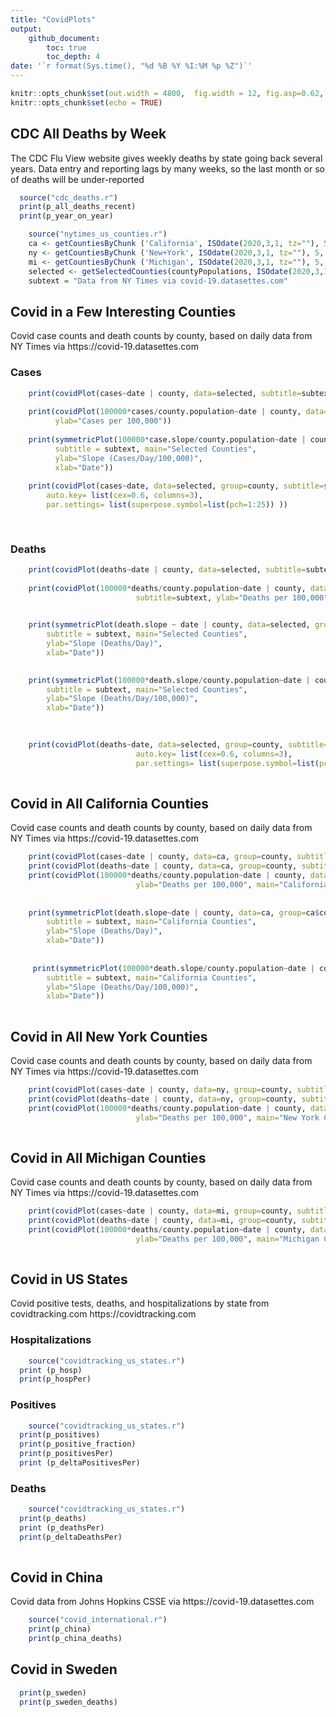```yaml
---
title: "CovidPlots"
output: 
    github_document:
        toc: true
        toc_depth: 4
date: '`r format(Sys.time(), "%d %B %Y %I:%M %p %Z")`'
---
```



```r
knitr::opts_chunk$set(out.width = 4800,  fig.width = 12, fig.asp=0.62,  dev = 'svg') 
knitr::opts_chunk$set(echo = TRUE)
```

## CDC All Deaths by Week
The CDC Flu View website gives weekly deaths by state going back several years. Data entry and reporting lags by many weeks, so the last month or so of deaths will be under-reported
```r
  source("cdc_deaths.r")
  print(p_all_deaths_recent)
  print(p_year_on_year)

```



```r
    source("nytimes_us_counties.r")
    ca <- getCountiesByChunk ('California', ISOdate(2020,3,1, tz=""), 5,  countyPopulations)
    ny <- getCountiesByChunk ('New+York', ISOdate(2020,3,1, tz=""), 5,  countyPopulations)
    mi <- getCountiesByChunk ('Michigan', ISOdate(2020,3,1, tz=""), 5,  countyPopulations)
    selected <- getSelectedCounties(countyPopulations, ISOdate(2020,3,1, tz=""))
    subtext = "Data from NY Times via covid-19.datasettes.com"

```

## Covid in a Few Interesting Counties {.tabset} 

Covid case counts and death counts by county, based on daily data from NY Times via https://covid-19.datasettes.com

### Cases

```r

    print(covidPlot(cases~date | county, data=selected, subtitle=subtext, group=state, main="Selected Counties"))
    
    print(covidPlot(100000*cases/county.population~date | county, data=selected, subtitle=subtext, group=state, main="Selected Counties",
          ylab="Cases per 100,000"))
    
    print(symmetricPlot(100000*case.slope/county.population~date | county, data=selected, group=selected$state, 
          subtitle = subtext, main="Selected Counties", 
          ylab="Slope (Cases/Day/100,000)",
          xlab="Date"))
    
    print(covidPlot(cases~date, data=selected, group=county, subtitle=subtext, main="Selected Counties",
        auto.key= list(cex=0.6, columns=3),
        par.settings= list(superpose.symbol=list(pch=1:25)) ))
    
    

```
        
### Deaths

```r
    
    print(covidPlot(deaths~date | county, data=selected, subtitle=subtext, group=state, main="Selected Counties"))
    
    print(covidPlot(100000*deaths/county.population~date | county, data=selected, group=state, 
                            subtitle=subtext, ylab="Deaths per 100,000", main="Selected Counties"))

    
    print(symmetricPlot(death.slope ~ date | county, data=selected, group=selected$state, 
        subtitle = subtext, main="Selected Counties", 
        ylab="Slope (Deaths/Day)",
        xlab="Date"))

    
    print(symmetricPlot(100000*death.slope/county.population~date | county, data=selected, group=selected$state, 
        subtitle = subtext, main="Selected Counties", 
        ylab="Slope (Deaths/Day/100,000)",
        xlab="Date"))

    
    
    print(covidPlot(deaths~date, data=selected, group=county, subtitle=subtext, main="Selected Counties",
                            auto.key= list(cex=0.6, columns=3),
                            par.settings= list(superpose.symbol=list(pch=1:25)) ))
    

```

## Covid in All California Counties {.tabset}
Covid case counts and death counts by county, based on daily data from NY Times via https://covid-19.datasettes.com
```r
    print(covidPlot(cases~date | county, data=ca, group=county, subtitle=subtext, main="California Counties"))
    print(covidPlot(deaths~date | county, data=ca, group=county, subtitle=subtext, main="California Counties"))
    print(covidPlot(100000*deaths/county.population~date | county, data=ca, group=county, subtitle=subtext, 
                            ylab="Deaths per 100,000", main="California Counties"))
    
    
    print(symmetricPlot(death.slope~date | county, data=ca, group=ca$county, 
        subtitle = subtext, main="California Counties", 
        ylab="Slope (Deaths/Day)",
        xlab="Date"))
    
    
     print(symmetricPlot(100000*death.slope/county.population~date | county, data=ca, group=ca$county, 
        subtitle = subtext, main="California Counties", 
        ylab="Slope (Deaths/Day/100,000)",
        xlab="Date"))
    
```

## Covid in All New York Counties {.tabset}
Covid case counts and death counts by county, based on daily data from NY Times via https://covid-19.datasettes.com
```r
    print(covidPlot(cases~date | county, data=ny, group=county, subtitle=subtext, main="New York Counties"))
    print(covidPlot(deaths~date | county, data=ny, group=county, subtitle=subtext, main="New York Counties"))
    print(covidPlot(100000*deaths/county.population~date | county, data=ny, group=county, subtitle=subtext, 
                            ylab="Deaths per 100,000", main="New York Counties"))
    
```

## Covid in All Michigan Counties {.tabset}
Covid case counts and death counts by county, based on daily data from NY Times via https://covid-19.datasettes.com
```r
    print(covidPlot(cases~date | county, data=mi, group=county, subtitle=subtext, main="Michigan Counties"))
    print(covidPlot(deaths~date | county, data=mi, group=county, subtitle=subtext, main="Michigan Counties"))
    print(covidPlot(100000*deaths/county.population~date | county, data=mi, group=county, subtitle=subtext, 
                            ylab="Deaths per 100,000", main="Michigan Counties"))
    
```


## Covid in US States {.tabset}
Covid positive tests, deaths, and hospitalizations by state from covidtracking.com https://covidtracking.com

### Hospitalizations

```r
    source("covidtracking_us_states.r")
  print (p_hosp)
  print(p_hospPer)
```

### Positives

```r
    source("covidtracking_us_states.r")
  print(p_positives)
  print(p_positive_fraction)
  print(p_positivesPer)
  print (p_deltaPositivesPer)
```

### Deaths

```r
    source("covidtracking_us_states.r")
  print(p_deaths)
  print (p_deathsPer)
  print(p_deltaDeathsPer)
    
```


## Covid in China {.tabset}

Covid data from Johns Hopkins CSSE via https://covid-19.datasettes.com
```r
    source("covid_international.r")
    print(p_china)
    print(p_china_deaths)
```

## Covid in Sweden {.tabset}
```r
  print(p_sweden)
  print(p_sweden_deaths)
```